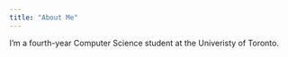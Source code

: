 ---
title: "About Me"
---
I'm a fourth-year Computer Science student at the Univeristy of Toronto.